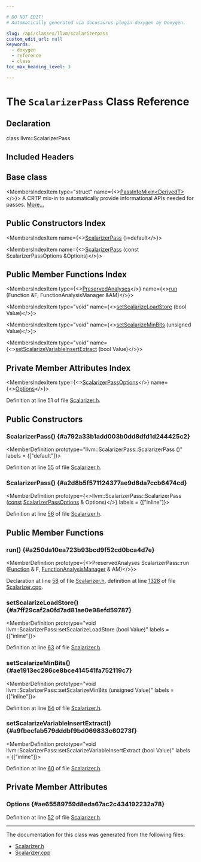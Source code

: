 ```yaml
---

# DO NOT EDIT!
# Automatically generated via docusaurus-plugin-doxygen by Doxygen.

slug: /api/classes/llvm/scalarizerpass
custom_edit_url: null
keywords:
  - doxygen
  - reference
  - class
toc_max_heading_level: 3

---
```





# The `ScalarizerPass` Class Reference

<DoxygenPage pluginConfig={pluginConfig}>



## Declaration

<CodeBlock>class llvm::ScalarizerPass</CodeBlock>

## Included Headers

<IncludesList>
<IncludesListItem
  filePath="llvm/Transforms/Scalar/Scalarizer.h"
  permalink="/docs/api/files/include/include/llvm/include/llvm/transforms/include/llvm/transforms/scalar/scalarizer-h"
  isLocal="true" />
</IncludesList>

## Base class

<MembersIndex>

<MembersIndexItem
  type="struct"
  name={<><a href="/docs/api/structs/llvm/passinfomixin">PassInfoMixin&lt;DerivedT&gt;</a></>}>
A CRTP mix-in to automatically provide informational APIs needed for passes. <a href="/docs/api/structs/llvm/passinfomixin/#details">More...</a>
</MembersIndexItem>

</MembersIndex>

## Public Constructors Index

<MembersIndex>

<MembersIndexItem
  name={<><a href="#a792a33b1add003b0dd8dfd1d244425c2">ScalarizerPass</a> ()=default</>}>
</MembersIndexItem>

<MembersIndexItem
  name={<><a href="#a2d8b5f571124377ae9d8da7ccb6474cd">ScalarizerPass</a> (const ScalarizerPassOptions &amp;Options)</>}>
</MembersIndexItem>

</MembersIndex>

## Public Member Functions Index

<MembersIndex>

<MembersIndexItem
  type={<><a href="/docs/api/classes/llvm/preservedanalyses">PreservedAnalyses</a></>}
  name={<><a href="#a250da10ea723b93bcd9f52cd0bca4d7e">run</a> (Function &amp;F, FunctionAnalysisManager &amp;AM)</>}>
</MembersIndexItem>

<MembersIndexItem
  type="void"
  name={<><a href="#a7ff29caf2a0fd7ad81ae0e98efd59787">setScalarizeLoadStore</a> (bool Value)</>}>
</MembersIndexItem>

<MembersIndexItem
  type="void"
  name={<><a href="#ae1913ec286ce8bce414541fa752119c7">setScalarizeMinBits</a> (unsigned Value)</>}>
</MembersIndexItem>

<MembersIndexItem
  type="void"
  name={<><a href="#a9fbecfab579dddbf9bd069833c60273f">setScalarizeVariableInsertExtract</a> (bool Value)</>}>
</MembersIndexItem>

</MembersIndex>

## Private Member Attributes Index

<MembersIndex>

<MembersIndexItem
  type={<><a href="/docs/api/structs/llvm/scalarizerpassoptions">ScalarizerPassOptions</a></>}
  name={<><a href="#ae65589759d8eda67ac2c434192232a78">Options</a></>}>
</MembersIndexItem>

</MembersIndex>


Definition at line 51 of file <a href="/docs/api/files/include/include/llvm/include/llvm/transforms/include/llvm/transforms/scalar/scalarizer-h">Scalarizer.h</a>.

<SectionDefinition>

## Public Constructors

### ScalarizerPass() {#a792a33b1add003b0dd8dfd1d244425c2}

<MemberDefinition
  prototype="llvm::ScalarizerPass::ScalarizerPass ()"
  labels = {["default"]}>

Definition at line <a href="/docs/api/files/include/include/llvm/include/llvm/transforms/include/llvm/transforms/scalar/scalarizer-h/#l00055">55</a> of file <a href="/docs/api/files/include/include/llvm/include/llvm/transforms/include/llvm/transforms/scalar/scalarizer-h">Scalarizer.h</a>.
</MemberDefinition>

### ScalarizerPass() {#a2d8b5f571124377ae9d8da7ccb6474cd}

<MemberDefinition
  prototype={<>llvm::ScalarizerPass::ScalarizerPass (<a href="/docs/api/files/lib/lib/target/lib/target/aarch64/aarch64promoteconstant-cpp/#a90f8350fecae261c25be85d38b451bff">const</a> <a href="/docs/api/structs/llvm/scalarizerpassoptions">ScalarizerPassOptions</a> &amp; Options)</>}
  labels = {["inline"]}>

Definition at line <a href="/docs/api/files/include/include/llvm/include/llvm/transforms/include/llvm/transforms/scalar/scalarizer-h/#l00056">56</a> of file <a href="/docs/api/files/include/include/llvm/include/llvm/transforms/include/llvm/transforms/scalar/scalarizer-h">Scalarizer.h</a>.
</MemberDefinition>

</SectionDefinition>

<SectionDefinition>

## Public Member Functions

### run() {#a250da10ea723b93bcd9f52cd0bca4d7e}

<MemberDefinition
  prototype={<>PreservedAnalyses ScalarizerPass::run (<a href="/docs/api/classes/llvm/function">Function</a> &amp; F, <a href="/docs/api/namespaces/llvm/#adce09a5a0de0e3177eb00e932734af2f">FunctionAnalysisManager</a> &amp; AM)</>}>

Declaration at line <a href="/docs/api/files/include/include/llvm/include/llvm/transforms/include/llvm/transforms/scalar/scalarizer-h/#l00058">58</a> of file <a href="/docs/api/files/include/include/llvm/include/llvm/transforms/include/llvm/transforms/scalar/scalarizer-h">Scalarizer.h</a>, definition at line <a href="/docs/api/files/lib/lib/transforms/lib/transforms/scalar/scalarizer-cpp/#l01328">1328</a> of file <a href="/docs/api/files/lib/lib/transforms/lib/transforms/scalar/scalarizer-cpp">Scalarizer.cpp</a>.
</MemberDefinition>

### setScalarizeLoadStore() {#a7ff29caf2a0fd7ad81ae0e98efd59787}

<MemberDefinition
  prototype="void llvm::ScalarizerPass::setScalarizeLoadStore (bool Value)"
  labels = {["inline"]}>

Definition at line <a href="/docs/api/files/include/include/llvm/include/llvm/transforms/include/llvm/transforms/scalar/scalarizer-h/#l00063">63</a> of file <a href="/docs/api/files/include/include/llvm/include/llvm/transforms/include/llvm/transforms/scalar/scalarizer-h">Scalarizer.h</a>.
</MemberDefinition>

### setScalarizeMinBits() {#ae1913ec286ce8bce414541fa752119c7}

<MemberDefinition
  prototype="void llvm::ScalarizerPass::setScalarizeMinBits (unsigned Value)"
  labels = {["inline"]}>

Definition at line <a href="/docs/api/files/include/include/llvm/include/llvm/transforms/include/llvm/transforms/scalar/scalarizer-h/#l00064">64</a> of file <a href="/docs/api/files/include/include/llvm/include/llvm/transforms/include/llvm/transforms/scalar/scalarizer-h">Scalarizer.h</a>.
</MemberDefinition>

### setScalarizeVariableInsertExtract() {#a9fbecfab579dddbf9bd069833c60273f}

<MemberDefinition
  prototype="void llvm::ScalarizerPass::setScalarizeVariableInsertExtract (bool Value)"
  labels = {["inline"]}>

Definition at line <a href="/docs/api/files/include/include/llvm/include/llvm/transforms/include/llvm/transforms/scalar/scalarizer-h/#l00060">60</a> of file <a href="/docs/api/files/include/include/llvm/include/llvm/transforms/include/llvm/transforms/scalar/scalarizer-h">Scalarizer.h</a>.
</MemberDefinition>

</SectionDefinition>

<SectionDefinition>

## Private Member Attributes

### Options {#ae65589759d8eda67ac2c434192232a78}

<MemberDefinition
  prototype="ScalarizerPassOptions llvm::ScalarizerPass::Options">

Definition at line <a href="/docs/api/files/include/include/llvm/include/llvm/transforms/include/llvm/transforms/scalar/scalarizer-h/#l00052">52</a> of file <a href="/docs/api/files/include/include/llvm/include/llvm/transforms/include/llvm/transforms/scalar/scalarizer-h">Scalarizer.h</a>.
</MemberDefinition>

</SectionDefinition>

<hr/>

The documentation for this class was generated from the following files:

<ul>
<li><a href="/docs/api/files/include/include/llvm/include/llvm/transforms/include/llvm/transforms/scalar/scalarizer-h">Scalarizer.h</a></li>
<li><a href="/docs/api/files/lib/lib/transforms/lib/transforms/scalar/scalarizer-cpp">Scalarizer.cpp</a></li>
</ul>

</DoxygenPage>
